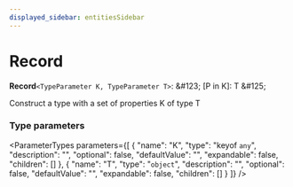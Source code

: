 ```yaml
---
displayed_sidebar: entitiesSidebar
---
```



# Record

 **Record**`<TypeParameter K, TypeParameter T>`: \&#123; [P in K]: T \&#125;

Construct a type with a set of properties K of type T

### Type parameters

<ParameterTypes parameters={[
  {
    "name": "K",
    "type": "keyof `any`",
    "description": "",
    "optional": false,
    "defaultValue": "",
    "expandable": false,
    "children": []
  },
  {
    "name": "T",
    "type": "`object`",
    "description": "",
    "optional": false,
    "defaultValue": "",
    "expandable": false,
    "children": []
  }
]} />
